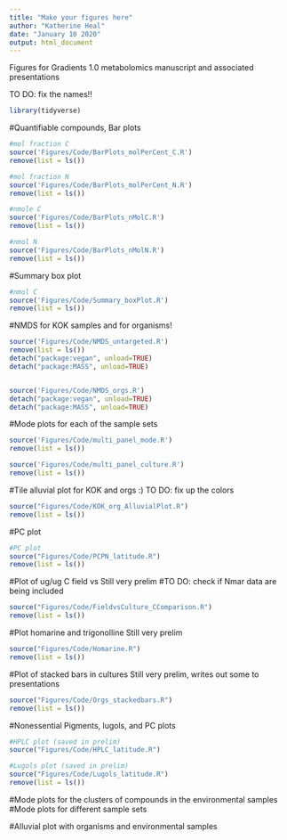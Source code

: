 ```yaml
---
title: "Make your figures here"
author: "Katherine Heal"
date: "January 10 2020"
output: html_document
---
```

Figures for Gradients 1.0 metabolomics manuscript and associated presentations

TO DO: fix the names!!

```r
library(tidyverse)
```


#Quantifiable compounds, Bar plots
```r
#mol fraction C
source('Figures/Code/BarPlots_molPerCent_C.R')
remove(list = ls())

#mol fraction N
source('Figures/Code/BarPlots_molPerCent_N.R')
remove(list = ls())

#nmole C
source('Figures/Code/BarPlots_nMolC.R')
remove(list = ls())

#nmol N
source('Figures/Code/BarPlots_nMolN.R')
remove(list = ls())

```

#Summary box plot
```r
#nmol C
source('Figures/Code/Summary_boxPlot.R')
remove(list = ls())
```

#NMDS for KOK samples and for organisms!
```r
source('Figures/Code/NMDS_untargeted.R')
remove(list = ls())
detach("package:vegan", unload=TRUE)
detach("package:MASS", unload=TRUE)


source('Figures/Code/NMDS_orgs.R')
detach("package:vegan", unload=TRUE)
detach("package:MASS", unload=TRUE)
```

#Mode plots for each of the sample sets
```r
source('Figures/Code/multi_panel_mode.R')
remove(list = ls())

source('Figures/Code/multi_panel_culture.R')
remove(list = ls())
```

#Tile alluvial plot for KOK and orgs :) 
TO DO: fix up the colors
```r
source("Figures/Code/KOK_org_AlluvialPlot.R")
remove(list = ls())
```

#PC plot 
```r
#PC plot
source("Figures/Code/PCPN_latitude.R")
remove(list = ls())
```

#Plot of ug/ug C field vs 
Still very prelim
#TO DO: check if Nmar data are being included
```r
source("Figures/Code/FieldvsCulture_CComparison.R")
remove(list = ls())
```

#Plot homarine and trigonolline
Still very prelim
```r
source("Figures/Code/Homarine.R")
remove(list = ls())
```

#Plot of stacked bars in cultures
Still very prelim, writes out some to presentations
```r
source("Figures/Code/Orgs_stackedbars.R")
remove(list = ls())
```








#Nonessential
Pigments, lugols, and PC plots
```r
#HPLC plot (saved in prelim)
source("Figures/Code/HPLC_latitude.R")

#Lugols plot (saved in prelim)
source("Figures/Code/Lugols_latitude.R")
remove(list = ls())

```






#Mode plots for the clusters of compounds in the environmental samples
#Mode plots for different sample sets

#Alluvial plot with organisms and environmental samples

